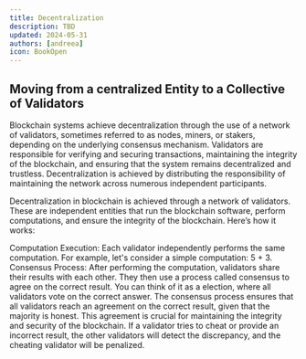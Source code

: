 ```yaml
---
title: Decentralization
description: TBD
updated: 2024-05-31
authors: [andreea]
icon: BookOpen
---
```



## Moving from a centralized Entity to a Collective of Validators

Blockchain systems achieve decentralization through the use of a network of validators, sometimes referred to as nodes, miners, or stakers, depending on the underlying consensus mechanism. Validators are responsible for verifying and securing transactions, maintaining the integrity of the blockchain, and ensuring that the system remains decentralized and trustless. Decentralization is achieved by distributing the responsibility of maintaining the network across numerous independent participants.

Decentralization in blockchain is achieved through a network of validators. These are independent entities that run the blockchain software, perform computations, and ensure the integrity of the blockchain. Here’s how it works:

Computation Execution: Each validator independently performs the same computation. For example, let's consider a simple computation: 5 + 3.
Consensus Process: After performing the computation, validators share their results with each other. They then use a process called consensus to agree on the correct result. You can think of it as a election, where all validators vote on the correct answer.
The consensus process ensures that all validators reach an agreement on the correct result, given that the majority is honest. This agreement is crucial for maintaining the integrity and security of the blockchain. If a validator tries to cheat or provide an incorrect result, the other validators will detect the discrepancy, and the cheating validator will be penalized.